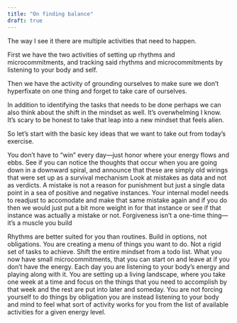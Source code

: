 ```yaml
--- 
title: "On finding balance"
draft: true 
--- 
```


The way I see it there are multiple activities that need to happen. 

First we have the two activities of setting up rhythms and microcommitments, and tracking said rhythms and microcommitments by listening to your body and self. 

Then we have the activity of grounding ourselves to make sure we don't hyperfixate on one thing and forget to take care of ourselves. 

In addition to identifying the tasks that needs to be done perhaps we can also think about the shift in the mindset as well. It's overwhelming I know. It's scary to be honest to take that leap into a new mindset that feels alien.

So let's start with the basic key ideas that we want to take out from today's exercise.

You don’t have to “win” every day—just honor where your energy flows and ebbs.
See if you can notice the thoughts that occur when you are going down in a downward spiral, and announce that these are simply old wirings that were set up as a survival mechanism
Look at mistakes as data and not as verdicts. A mistake is not a reason for punishment but just a single data point in a sea of positive and negative instances. Your internal model needs to readjust to accomodate and make that same mistake again and if you do then we would just put a bit more weight in for that instance or see if that instance was actually a mistake or not. 
Forgiveness isn’t a one-time thing—it’s a muscle you build

Rhythms are better suited for you than routines. Build in options, not obligations. You are creating a menu of things you want to do. Not a rigid set of tasks to achieve. Shift the entire mindset from a todo list. What you now have small microcommitments, that you can start on and leave at if you don't have the energy. Each day you are listening to your body's energy and playing along with it. You are setting up a living landscape, where you take one week at a time and focus on the things that you need to accomplish by that week and the rest are put into later and someday. You are not forcing yourself to do things by obligation you are instead listening to your body and mind to feel what sort of activity works for you from the list of available activities for a given energy level.  


